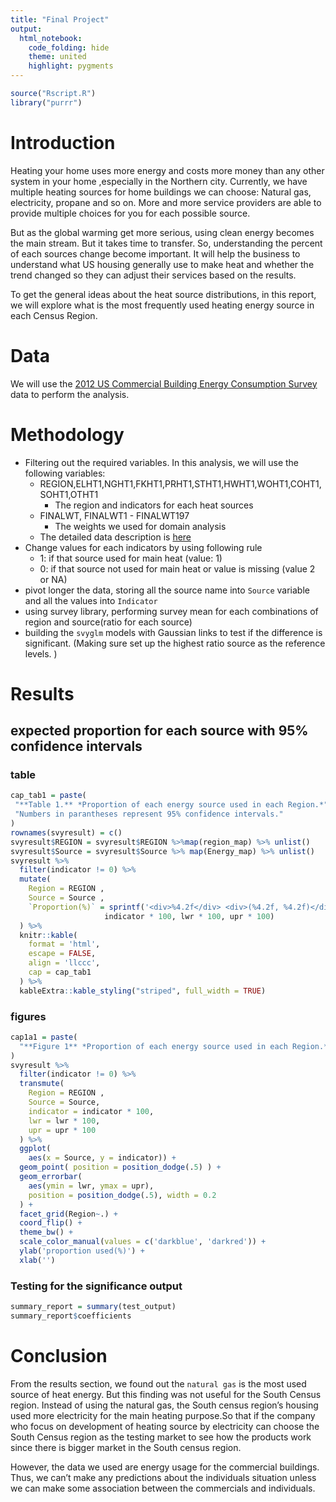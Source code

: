 ```yaml
---
title: "Final Project"
output:
  html_notebook:
    code_folding: hide
    theme: united
    highlight: pygments
---
```

```r
source("Rscript.R")
library("purrr")
```


# Introduction 

Heating your home uses more energy and costs more money than any other system in your home ,especially in the Northern city. Currently, we have multiple heating sources for home buildings we can choose: Natural gas, electricity, propane and so on. More and more service providers are able to provide multiple choices for you for each possible source. 

But as the global warming get more serious, using clean energy becomes the main stream. But it takes time to transfer. So, understanding the percent of each sources change become important. It will help the business to understand what US housing generally use to make heat and whether the trend changed so they can adjust their services based on the results. 

To get the general ideas about the heat source distributions, in this report, we will explore what is the most frequently used heating energy source in each Census Region.

# Data 

We will use the [2012 US Commercial Building Energy Consumption Survey](https://www.eia.gov/consumption/commercial/data/2012/index.php?view=microdata) data to perform the analysis. 

# Methodology

- Filtering out the required variables. In this analysis, we will use the following variables:
  + REGION,ELHT1,NGHT1,FKHT1,PRHT1,STHT1,HWHT1,WOHT1,COHT1,SOHT1,OTHT1
    + The region and indicators for each heat sources
  + FINALWT, FINALWT1 - FINALWT197
    + The weights we used for domain analysis
  + The detailed data description is [here](https://www.eia.gov/consumption/commercial/data/2012/xls/2012microdata_codebook.xlsx)
- Change values for each indicators by using following rule
  + 1: if that source used for main heat (value: 1)
  + 0: if that source not used for main heat or value is missing (value 2 or NA)
- pivot longer the data, storing all the source name into `Source` variable and all the values into `Indicator`
- using survey library, performing survey mean for each combinations of region and source(ratio for each source)
- building the `svyglm` models with Gaussian links to test if the difference is significant. (Making sure set up the highest ratio source as the reference levels. )

# Results

## expected proportion for each source with 95% confidence intervals {.tabset}

### table
```r
cap_tab1 = paste(
 "**Table 1.** *Proportion of each energy source used in each Region.*",
 "Numbers in parantheses represent 95% confidence intervals."
)
rownames(svyresult) = c()
svyresult$REGION = svyresult$REGION %>%map(region_map) %>% unlist()
svyresult$Source = svyresult$Source %>% map(Energy_map) %>% unlist()
svyresult %>% 
  filter(indicator != 0) %>%
  mutate(
    Region = REGION ,
    Source = Source ,
    `Proportion(%)` = sprintf('<div>%4.2f</div> <div>(%4.2f, %4.2f)</div>', 
                     indicator * 100, lwr * 100, upr * 100)
  ) %>%
  knitr::kable(
    format = 'html', 
    escape = FALSE, 
    align = 'llccc',
    cap = cap_tab1
  ) %>%
  kableExtra::kable_styling("striped", full_width = TRUE)
```

### figures
```r
cap1a1 = paste(
  "**Figure 1** *Proportion of each energy source used in each Region.*"
)
svyresult %>% 
  filter(indicator != 0) %>%
  transmute(
    Region = REGION ,
    Source = Source,
    indicator = indicator * 100, 
    lwr = lwr * 100, 
    upr = upr * 100
  ) %>%
  ggplot(
    aes(x = Source, y = indicator)) +
  geom_point( position = position_dodge(.5) ) +
  geom_errorbar( 
    aes(ymin = lwr, ymax = upr),
    position = position_dodge(.5), width = 0.2 
  ) + 
  facet_grid(Region~.) +
  coord_flip() +
  theme_bw() +
  scale_color_manual(values = c('darkblue', 'darkred')) + 
  ylab('proportion used(%)') + 
  xlab('')
```

### Testing for the significance output 
```r
summary_report = summary(test_output)
summary_report$coefficients
```

# Conclusion 

From the results section, we found out the `natural gas` is the most used source of heat energy. But this finding was not useful for the South Census region. Instead of using the natural gas, the South census region's housing used more electricity for the main heating purpose.So that if the company who focus on development of heating source by electricity can choose the South Census region as the testing market to see how the products work since there is bigger market in the South census region. 

However, the data we used are energy usage for the commercial buildings. Thus, we can't make any predictions about the individuals situation unless we can make some association between the commercials and individuals. 

